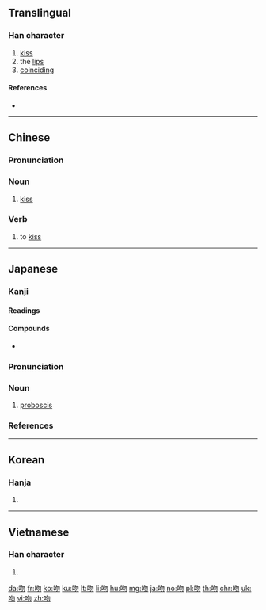 ==Translingual==

===Han character===
{{Han char|rn=30|rad=口|as=04|sn=7|four=67020|canj=RPHH|ids=⿰口勿}}

# [[kiss]]
# the [[lip]]s
# [[coinciding]]

====References====
* {{Han ref|kx=0179.150|dkj=03375|dj=0397.090|hdz=10593.010|uh=543B|ud=21563|bh=A76B|bd=42859}}

----

==Chinese==
{{zh-forms}}

===Pronunciation===
{{zh-pron
|m=wěn |ma=Zh-wen.ogg
|c=man5
|h=pfs=
|md=
|mn=bún
|w=
|mc=y
|oc=y
|cat=n,v
}}

===Noun===
{{zh-noun}}

# [[kiss]]

===Verb===
{{zh-verb}}

# to [[kiss]]
#: {{zh-x|再 吻 我 吧|"Won't You '''Kiss''' Me Again" (''a 1991 song by {{w|Andy Lau}})|C-LIT}}

----

==Japanese==

===Kanji===
{{ja-kanji|grade=n|rs=口04}}

====Readings====
{{ja-readings|goon=[[もん]] (mon)|kanon=[[ぶん]] (bun)|kanyoon=[[ふん]] (fun)|kun=[[くちさき]] (kuchisaki)}}

====Compounds====
* {{ja-r|接吻|せっぷん|gloss=[[kiss]]}}

{{wikipedia|lang=ja}}
{{ja-kanjitab|ふん|yomi=kanyoon}}

===Pronunciation===
{{ja-pron|yomi=kanyoon|ふん|acc=1|acc_ref=DJR}}

===Noun===
{{ja-noun|ふん}}

# {{label|ja|anatomy|sort=ふん}} [[proboscis]]

===References===
<references/>

----

==Korean==

===Hanja===
{{ko-hanja|hangeul=[[문]]|rv=mun|mr=mun}}

# {{defn|lang=ko|sort=口04}}

----

==Vietnamese==

===Han character===
{{vi-hantu|[[vẫn]], [[vặt]], [[vẩn]]|rs=口04}}

# {{defn|lang=vi|sort=口04}}

[[da:吻]]
[[fr:吻]]
[[ko:吻]]
[[ku:吻]]
[[lt:吻]]
[[li:吻]]
[[hu:吻]]
[[mg:吻]]
[[ja:吻]]
[[no:吻]]
[[pl:吻]]
[[th:吻]]
[[chr:吻]]
[[uk:吻]]
[[vi:吻]]
[[zh:吻]]